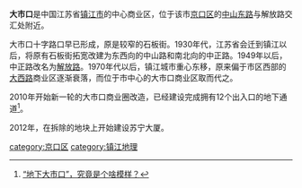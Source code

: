 '''大市口'''是中国江苏省[[镇江市|镇江市]]的中心商业区，位于该市[[京口区|京口区]]的[[中山东路|中山东路]]与解放路交汇处附近。

大市口十字路口早已形成，原是较窄的石板街。1930年代，江苏省会迁到镇江以后，将原有石板街拓宽改建为东西向的中山路和南北向的中正路。1949年以后，中正路改名为[[解放路_(镇江)|解放路]]。1970年代以后，镇江城市重心东移，原来偏于市区西部的[[大西路_(镇江市)|大西路]]商业区逐渐衰落，而位于市中心的大市口商业区取而代之。

2010年开始新一轮的大市口商业圈改造，已经建设完成拥有12个出入口的地下通道<ref name="新闻">[http://zj.fccs.com/news/html/2011/02/18/3141091.shtml “地下大市口”，究竟是个啥模样？]{{Dead link|date=2019年10月 |bot=InternetArchiveBot |fix-attempted=yes }}</ref>。

2012年，在拆除的地块上开始建设苏宁大厦。

<references/>
{{Jiangsu-stub}}
{{PRChina-geo-stub}}

[[category:京口区|category:京口区]]
[[category:镇江地理|category:镇江地理]]